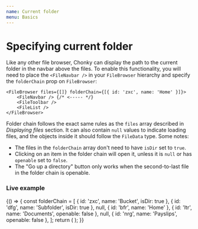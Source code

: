 ```yaml
---
name: Current folder
menu: Basics
---
```



# Specifying current folder

Like any other file browser, Chonky can display the path to the current folder in the
navbar above the files. To enable this functionality, you will need to place the
`<FileNavbar />` in your `FileBrowser` hierarchy and specify the `folderChain` prop on
`FileBrowser`:

```tsx
<FileBrowser files={[]} folderChain={[{ id: 'zxc', name: 'Home' }]}>
    <FileNavbar /> {/* <----- */}
    <FileToolbar />
    <FileList />
</FileBrowser>
```

Folder chain follows the exact same rules as the `files` array described in
_Displaying files_ section. It can also contain `null` values to indicate loading
files, and the objects inside it should follow the `FileData` type. Some notes:

-   The files in the `folderChain` array don't need to have `isDir` set to `true`.
-   Clicking on an item in the folder chain will open it, unless it is `null` or has
    `openable` set to `false`.
-   The "Go up a directory" button only works when the second-to-last file in the
    folder chain is openable.

### Live example

<Playground>
    {() => {
        const folderChain = [
            { id: 'zxc', name: 'Bucket', isDir: true },
            { id: 'dfg', name: 'Subfolder', isDir: true },
            null,
            { id: 'bfr', name: 'Home' },
            { id: 'ltr', name: 'Documents', openable: false },
            null,
            { id: 'nrg', name: 'Payslips', openable: false },
        ];
        return (
            <FileBrowser files={[]} folderChain={folderChain}>
                <FileNavbar />
                <FileToolbar />
                <FileList />
            </FileBrowser>
        );
    }}
</Playground>
